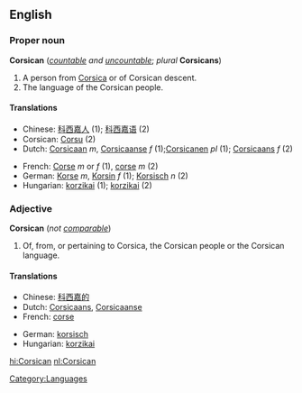 {{interwiktionary|code=co}}
==English==
{{wikipedia}}
===Proper noun===
'''Corsican''' (''[[countable]] and [[uncountable]]''; ''plural'' '''Corsicans''')

#A person from [[Corsica]] or of Corsican descent.
#The language of the Corsican people.

====Translations====
{{top}}
*Chinese: [[科西嘉人]] (1); [[科西嘉语]] (2)
*Corsican: [[Corsu]] (2)
*Dutch:  [[Corsicaan]] ''m'', [[Corsicaanse]] ''f'' (1);[[Corsicanen]] ''pl'' (1); [[Corsicaans]] ''f'' (2)
{{mid}}
*French: [[Corse]] ''m'' or ''f'' (1), [[corse]] ''m'' (2)
*German: [[Korse]] ''m'', [[Korsin]] ''f'' (1); [[Korsisch]] ''n'' (2)
*Hungarian: [[korzikai]] (1); [[korzikai]] (2)
{{bottom}}

===Adjective===
'''Corsican''' (''not [[comparable]]'')

#Of, from, or pertaining to Corsica, the Corsican people or the Corsican language.

====Translations====

{{top}}
*Chinese: [[科西嘉的]]
*Dutch: [[Corsicaans]], [[Corsicaanse]]
*French: [[corse]]
{{mid}}
*German: [[korsisch]]
*Hungarian: [[korzikai]]
{{bottom}}

[[Category:Languages]]
[[hi:Corsican]]
[[nl:Corsican]]